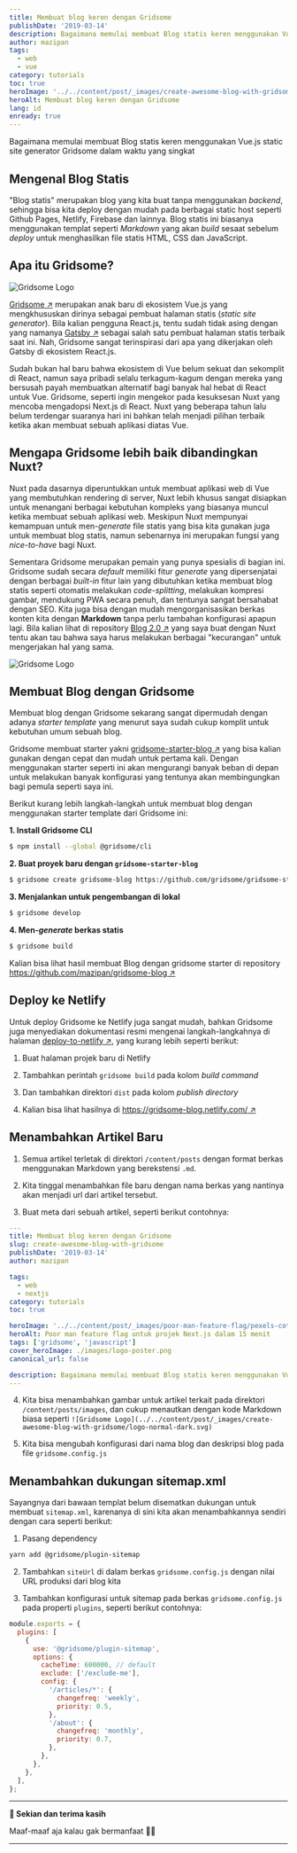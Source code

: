 ```yaml
---
title: Membuat blog keren dengan Gridsome
publishDate: '2019-03-14'
description: Bagaimana memulai membuat Blog statis keren menggunakan Vue.js static site generator Gridsome dalam waktu yang singkat
author: mazipan
tags:
  - web
  - vue
category: tutorials
toc: true
heroImage: '../../content/post/_images/create-awesome-blog-with-gridsome/how-it-works.png'
heroAlt: Membuat blog keren dengan Gridsome
lang: id
enready: true
---
```


Bagaimana memulai membuat Blog statis keren menggunakan Vue.js static site generator Gridsome dalam waktu yang singkat

## Mengenal Blog Statis

"Blog statis" merupakan blog yang kita buat tanpa menggunakan _backend_, sehingga bisa kita deploy dengan mudah pada berbagai static host seperti Github Pages, Netlify, Firebase dan lainnya. Blog statis ini biasanya menggunakan templat seperti _Markdown_ yang akan _build_ sesaat sebelum _deploy_ untuk menghasilkan file statis HTML, CSS dan JavaScript.

## Apa itu Gridsome?

![Gridsome Logo](../../content/post/_images/create-awesome-blog-with-gridsome/logo-normal-dark.svg)

[Gridsome ↗️](https://gridsome.org/) merupakan anak baru di ekosistem Vue.js yang mengkhususkan dirinya sebagai pembuat halaman statis (_static site generator_). Bila kalian pengguna React.js, tentu sudah tidak asing dengan yang namanya [Gatsby ↗️](https://www.gatsbyjs.org/) sebagai salah satu pembuat halaman statis terbaik saat ini. Nah, Gridsome sangat terinspirasi dari apa yang dikerjakan oleh Gatsby di ekosistem React.js.

Sudah bukan hal baru bahwa ekosistem di Vue belum sekuat dan sekomplit di React, namun saya pribadi selalu terkagum-kagum dengan mereka yang bersusah payah membuatkan alternatif bagi banyak hal hebat di React untuk Vue. Gridsome, seperti ingin mengekor pada kesuksesan Nuxt yang mencoba mengadopsi Next.js di React. Nuxt yang beberapa tahun lalu belum terdengar suaranya hari ini bahkan telah menjadi pilihan terbaik ketika akan membuat sebuah aplikasi diatas Vue.

## Mengapa Gridsome lebih baik dibandingkan Nuxt?

Nuxt pada dasarnya diperuntukkan untuk membuat aplikasi web di Vue yang membutuhkan rendering di server, Nuxt lebih khusus sangat disiapkan untuk menangani berbagai kebutuhan kompleks yang biasanya muncul ketika membuat sebuah aplikasi web. Meskipun Nuxt mempunyai kemampuan untuk men-_generate_ file statis yang bisa kita gunakan juga untuk membuat blog statis, namun sebenarnya ini merupakan fungsi yang _nice-to-have_ bagi Nuxt.

Sementara Gridsome merupakan pemain yang punya spesialis di bagian ini. Gridsome sudah secara _default_ memiliki fitur _generate_ yang dipersenjatai dengan berbagai _built-in_ fitur lain yang dibutuhkan ketika membuat blog statis seperti otomatis melakukan _code-splitting_, melakukan kompresi gambar, mendukung PWA secara penuh, dan tentunya sangat bersahabat dengan SEO. Kita juga bisa dengan mudah mengorganisasikan berkas konten kita dengan **Markdown** tanpa perlu tambahan konfigurasi apapun lagi. Bila kalian lihat di repository [Blog 2.0 ↗️](/blog-2-0-in-nuxtjs) yang saya buat dengan Nuxt tentu akan tau bahwa saya harus melakukan berbagai "kecurangan" untuk mengerjakan hal yang sama.

![Gridsome Logo](../../content/post/_images/create-awesome-blog-with-gridsome/logo-normal-dark.svg)

## Membuat Blog dengan Gridsome

Membuat blog dengan Gridsome sekarang sangat dipermudah dengan adanya _starter template_ yang menurut saya sudah cukup komplit untuk kebutuhan umum sebuah blog.

Gridsome membuat starter yakni [gridsome-starter-blog ↗️](https://github.com/gridsome/gridsome-starter-blog) yang bisa kalian gunakan dengan cepat dan mudah untuk pertama kali. Dengan menggunakan starter seperti ini akan mengurangi banyak beban di depan untuk melakukan banyak konfigurasi yang tentunya akan membingungkan bagi pemula seperti saya ini.

Berikut kurang lebih langkah-langkah untuk membuat blog dengan menggunakan starter template dari Gridsome ini:

**1. Install Gridsome CLI**

```bash title=terminal
$ npm install --global @gridsome/cli
```

**2. Buat proyek baru dengan `gridsome-starter-blog`**

```bash title=terminal
$ gridsome create gridsome-blog https://github.com/gridsome/gridsome-starter-blog.git
```

**3. Menjalankan untuk pengembangan di lokal**

```bash title=terminal
$ gridsome develop
```

**4. Men-_generate_ berkas statis**

```bash title=terminal
$ gridsome build
```

Kalian bisa lihat hasil membuat Blog dengan gridsome starter di repository [https://github.com/mazipan/gridsome-blog ↗️](https://github.com/mazipan/gridsome-blog)

## Deploy ke Netlify

Untuk deploy Gridsome ke Netlify juga sangat mudah, bahkan Gridsome juga menyediakan dokumentasi resmi mengenai langkah-langkahnya di halaman [deploy-to-netlify ↗️](https://gridsome.org/docs/deploy-to-netlify), yang kurang lebih seperti berikut:

1. Buat halaman projek baru di Netlify

2. Tambahkan perintah `gridsome build` pada kolom _build command_

3. Dan tambahkan direktori `dist` pada kolom _publish directory_

4. Kalian bisa lihat hasilnya di [https://gridsome-blog.netlify.com/ ↗️](https://gridsome-blog.netlify.com/)

## Menambahkan Artikel Baru

1. Semua artikel terletak di direktori `/content/posts` dengan format berkas menggunakan Markdown yang berekstensi `.md`.

2. Kita tinggal menambahkan file baru dengan nama berkas yang nantinya akan menjadi url dari artikel tersebut.

3. Buat meta dari sebuah artikel, seperti berikut contohnya:

```yaml title=post.md
---
title: Membuat blog keren dengan Gridsome
slug: create-awesome-blog-with-gridsome
publishDate: '2019-03-14'
author: mazipan

tags:
  - web
  - nextjs
category: tutorials
toc: true

heroImage: '../../content/post/_images/poor-man-feature-flag/pexels-cottonbro-studio-5870547.jpg'
heroAlt: Poor man feature flag untuk projek Next.js dalam 15 menit
tags: ['gridsome', 'javascript']
cover_heroImage: ./images/logo-poster.png
canonical_url: false

description: Bagaimana memulai membuat Blog statis keren menggunakan Vue.js static site generator Gridsome dalam waktu yang singkat
---
```

4. Kita bisa menambahkan gambar untuk artikel terkait pada direktori `/content/posts/images`, dan cukup menautkan dengan kode Markdown biasa seperti `![Gridsome Logo](../../content/post/_images/create-awesome-blog-with-gridsome/logo-normal-dark.svg)`

5. Kita bisa mengubah konfigurasi dari nama blog dan deskripsi blog pada file `gridsome.config.js`

## Menambahkan dukungan sitemap.xml

Sayangnya dari bawaan templat belum disematkan dukungan untuk membuat `sitemap.xml`, karenanya di sini kita akan menambahkannya sendiri dengan cara seperti berikut:

1. Pasang dependency

```bash title=terminal
yarn add @gridsome/plugin-sitemap
```

2. Tambahkan `siteUrl` di dalam berkas `gridsome.config.js` dengan nilai URL produksi dari blog kita

3. Tambahkan konfigurasi untuk sitemap pada berkas `gridsome.config.js` pada properti `plugins`, seperti berikut contohnya:

```javascript title=gridsome.config.js
module.exports = {
  plugins: [
    {
      use: '@gridsome/plugin-sitemap',
      options: {
        cacheTime: 600000, // default
        exclude: ['/exclude-me'],
        config: {
          '/articles/*': {
            changefreq: 'weekly',
            priority: 0.5,
          },
          '/about': {
            changefreq: 'monthly',
            priority: 0.7,
          },
        },
      },
    },
  ],
};
```

---

**👋 Sekian dan terima kasih**

Maaf-maaf aja kalau gak bermanfaat 🙇😭

---
